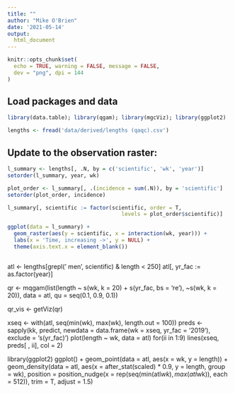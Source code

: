 ```yaml
---
title: ""
author: "Mike O'Brien"
date: '2021-05-14'
output:
  html_document
---
```


```r
knitr::opts_chunk$set(
  echo = TRUE, warning = FALSE, message = FALSE,
  dev = "png", dpi = 144
)
```

## Load packages and data
```r
library(data.table); library(qgam); library(mgcViz); library(ggplot2)

lengths <- fread('data/derived/lengths (qaqc).csv')
```

## Update to the observation raster:

```r
l_summary <- lengths[, .N, by = c('scientific', 'wk', 'year')]
setorder(l_summary, year, wk)

plot_order <- l_summary[, .(incidence = sum(.N)), by = 'scientific']
setorder(plot_order, incidence)

l_summary[, scientific := factor(scientific, order = T,
                                    levels = plot_order$scientific)]

ggplot(data = l_summary) +
  geom_raster(aes(y = scientific, x = interaction(wk, year))) +
  labs(x = 'Time, increasing ->', y = NULL) +
  theme(axis.text.x = element_blank())
```



```r

```



atl <- lengths[grepl(' men', scientific) & length < 250]
atl[, yr_fac := as.factor(year)]

qr <- mqgam(list(length ~ s(wk, k = 20) + s(yr_fac, bs = 're'),
                 ~s(wk, k = 20)),
            data = atl,
            qu = seq(0.1, 0.9, 0.1))

qr_vis <- getViz(qr)


xseq <- with(atl, seq(min(wk), max(wk), length.out = 100))
 preds <- sapply(kk, predict, newdata = data.frame(wk = xseq, yr_fac = '2019'), exclude = 's(yr_fac)')
 plot(length ~ wk, data = atl)
 for(ii in 1:9) lines(xseq, preds[ , ii], col = 2) 

 library(ggplot2)
ggplot() +
  geom_point(data = atl, aes(x = wk, y = length)) +
  geom_density(data = atl, aes(x = after_stat(scaled) * 0.9, y = length, group = wk),
               position = position_nudge(x = rep(seq(min(atl$wk), max(atl$wk)), each = 512)),
               trim = T, adjust = 1.5)
